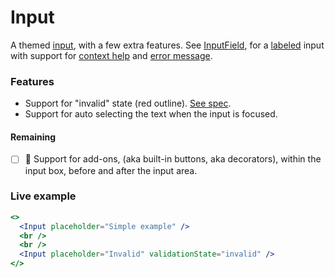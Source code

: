 ---
---


# Input

A themed [input](https://developer.mozilla.org/en-US/docs/Web/HTML/Element/input), with a few extra features.
See [InputField](./InputField.mdx), for a [labeled](https://jetbrains.github.io/ui/controls/input_field/#label)
input with support for [context help](https://jetbrains.github.io/ui/principles/context_help/#07) and
[error message](https://jetbrains.github.io/ui/controls/input_field/#27).

### Features

- Support for "invalid" state (red outline). [See spec](https://jetbrains.github.io/ui/controls/input_field/#27).
- Support for auto selecting the text when the input is focused.

#### Remaining

- [ ] 🚧 Support for add-ons, (aka built-in buttons, aka decorators), within the input box, before and after the
      input area.

### Live example

```jsx live themed
<>
  <Input placeholder="Simple example" />
  <br />
  <br />
  <Input placeholder="Invalid" validationState="invalid" />
</>
```
